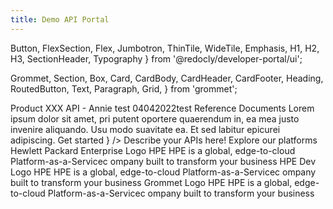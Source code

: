 ```yaml
---
title: Demo API Portal
---
```



  Button,
  FlexSection,
  Flex,
  Jumbotron,
  ThinTile,
  WideTile,
  Emphasis,
  H1,
  H2,
  H3,
  SectionHeader,
  Typography
} from '@redocly/developer-portal/ui';

  Grommet,
  Section,
  Box,
  Card,
  CardBody,
  CardHeader,
  CardFooter,
  Heading,
  RoutedButton,
  Text,
  Paragraph,
  Grid,
} from 'grommet';





<NavBar location={props.location} standalone={false} />
<Grommet theme={hpe}>
  <Box
    align='start'
    justify='start'
    background={{
      dark: true,
      image: `url(${hpeElement})`,
    }}
    pad={{ vertical: 'xlarge', horizontal: 'small' }}
    height='75vh'
    style={{ minHeight: 550, maxHeight: 900 }}
  >
    <Box width="35%" margin={{left: '150px'}}>
      <Heading level='2' margin={{bottom: 'none'}} weight='bold' size='large'>
        Product XXX API - Annie test 04042022test
      </Heading>
      <Text size="xxlarge">
        Reference Documents
      </Text>
      <Text size="large" margin={{vertical: '50px'}}>
          Lorem ipsum dolor sit amet, pri putent oportere quaerendum in, ea mea justo invenire
          aliquando. Usu modo suavitate ea. Et sed labitur epicurei adipiscing. 
      </Text>
      <Box 
        width="140px"
      >
        <RoutedButton
          primary={true}
          path="developer-portal"
          label={
            <Box >
              <Text size='large'>
                Get started
              </Text>
            </Box>
          }
        />
      </Box>
    </Box>
  </Box>
</Grommet>
<Grommet theme={hpe}>

  <Box align='center' pad='medium'>
    <Heading
    textAlign='center'
    style={{ fontWeight: '400' }}
    level='2'
    margin={{ vertical: 'large'}}
    >
    Describe your APIs here!
  </Heading>
    <Box
      style={{ maxWidth: 1800 }}
      margin={{ vertical: 'large' }}
      direction='row'
      wrap={true}
      justify='center'
    >
      <LandingCard
        margin='medium'
        path='#'
        icon={icon1}
        titleText='API #1'
        bodyText='Developer Guide'
      />
      <LandingCard
        margin='medium'
        path='#'
        icon={icon3}
        titleText='API #2'
        bodyText='Developer Guide'
      />
    </Box>
  </Box>
</Grommet>
<Grommet theme={hpe}>
  <Box align='center' pad='medium' background="#EFEFEF">
    <Heading
      textAlign='center'
      style={{ fontWeight: '400' }}
      level='2'
      margin={{ vertical: 'large'}}
    >
      Explore our platforms
    </Heading>
    <Box
      style={{ maxWidth: 1800 }}
      margin={{ vertical: 'large' }}
      direction='row'
      wrap={true}
      justify='center'
    >
      <Grid
        rows={['medium', 'medium']}
        columns={['small', 'small', 'small']}
        gap="xlarge"
      >
        <Card background="blue" width={{max: '200px'}}>
          <CardBody pad="small">
            <Box gap="small" align="center" >
              <Box>
                <Text size="medium" weight="bold">
                  Hewlett Packard Enterprise Logo
                </Text>
              </Box>
            </Box>
          </CardBody>
          <CardFooter direction="column" background="white" pad={{ horizontal: 'medium', vertical: 'small' }}>
            <Text size="small" style={{ fontWeight: '400' }}>HPE</Text>
            <Paragraph size="xsmall">HPE is a global, edge-to-cloud Platform-as-a-Servicec ompany built to transform your business</Paragraph>
          </CardFooter>
        </Card>
        <Card background="green" width={{max: '200px'}}>
          <CardBody pad="small">
            <Box gap="small" align="center" >
              <Box>
                <Text size="medium" weight="bold">
                  HPE Dev Logo
                </Text>
              </Box>
            </Box>
          </CardBody>
          <CardFooter direction="column" background="white" pad={{ horizontal: 'medium', vertical: 'small' }}>
            <Text size="small" style={{ fontWeight: '400' }}>HPE</Text>
            <Paragraph size="xsmall">HPE is a global, edge-to-cloud Platform-as-a-Servicec ompany built to transform your business</Paragraph>
          </CardFooter>
        </Card>
        <Card background="violet" width={{max: '200px'}}>
          <CardBody pad="small">
            <Box gap="small" align="center" >
              <Box>
                <Text size="medium" weight="bold">
                  Grommet Logo
                </Text>
              </Box>
            </Box>
          </CardBody>
          <CardFooter direction="column" background="white" pad={{ horizontal: 'medium', vertical: 'small' }}>
            <Text size="small" style={{ fontWeight: '400' }}>HPE</Text>
            <Paragraph size="xsmall">HPE is a global, edge-to-cloud Platform-as-a-Servicec ompany built to transform your business</Paragraph>
          </CardFooter>
        </Card>
      </Grid>
    </Box>
  </Box>
</Grommet>


